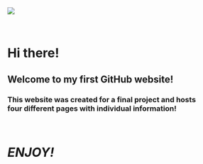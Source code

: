 
![](websitepics/tester-2.png) 
<p>&nbsp;</p>

<div align="center"><h1>__Hi there!__ </h1>	<h2>Welcome to my first GitHub website!</h2></div>  
<div align="center"><h3>This website was created for a final project and hosts <br /> four different pages with individual information!</h3></div>

<p>&nbsp;</p>
<div align="center"><h1> _ENJOY!_</h1></div> 




